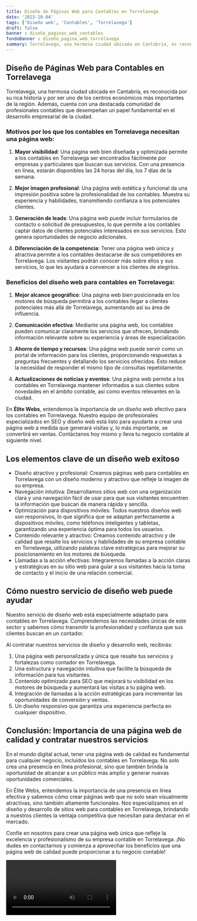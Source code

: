 ```yaml
---
title: Diseño de Páginas Web para Contables en Torrelavega
date: '2023-10-04'
tags: ['Diseño web', 'Contables', 'Torrelavega']
draft: false
banner : diseño_paginas_web_contables
fondoBanner : diseño_pagina_web_torrelavega
summary: Torrelavega, una hermosa ciudad ubicada en Cantabria, es reconocida por su rica historia y por ser uno de los centros económicos más importantes de la región. Además, cuenta con una destacada comunidad de profesionales contables que desempeñan un papel fundamental en el desarrollo empresarial de la ciudad.
---
```


## Diseño de Páginas Web para Contables en Torrelavega

Torrelavega, una hermosa ciudad ubicada en Cantabria, es reconocida por su rica historia y por ser uno de los centros económicos más importantes de la región. Además, cuenta con una destacada comunidad de profesionales contables que desempeñan un papel fundamental en el desarrollo empresarial de la ciudad.

### Motivos por los que los contables en Torrelavega necesitan una página web:

1. **Mayor visibilidad**: Una página web bien diseñada y optimizada permite a los contables en Torrelavega ser encontrados fácilmente por empresas y particulares que buscan sus servicios. Con una presencia en línea, estarán disponibles las 24 horas del día, los 7 días de la semana.

2. **Mejor imagen profesional**: Una página web estética y funcional da una impresión positiva sobre la profesionalidad de los contables. Muestra su experiencia y habilidades, transmitiendo confianza a los potenciales clientes.

3. **Generación de leads**: Una página web puede incluir formularios de contacto o solicitud de presupuestos, lo que permite a los contables captar datos de clientes potenciales interesados en sus servicios. Esto genera oportunidades de negocio adicionales.

4. **Diferenciación de la competencia**: Tener una página web única y atractiva permite a los contables destacarse de sus competidores en Torrelavega. Los visitantes podrán conocer más sobre ellos y sus servicios, lo que les ayudará a convencer a los clientes de elegirlos.

### Beneficios del diseño web para contables en Torrelavega:

1. **Mejor alcance geográfico**: Una página web bien posicionada en los motores de búsqueda permitirá a los contables llegar a clientes potenciales más allá de Torrelavega, aumentando así su área de influencia.

2. **Comunicación efectiva**: Mediante una página web, los contables pueden comunicar claramente los servicios que ofrecen, brindando información relevante sobre su experiencia y áreas de especialización.

3. **Ahorro de tiempo y recursos**: Una página web puede servir como un portal de información para los clientes, proporcionando respuestas a preguntas frecuentes y detallando los servicios ofrecidos. Esto reduce la necesidad de responder el mismo tipo de consultas repetidamente.

4. **Actualizaciones de noticias y eventos**: Una página web permite a los contables en Torrelavega mantener informados a sus clientes sobre novedades en el ámbito contable, así como eventos relevantes en la ciudad.

En **Élite Webs**, entendemos la importancia de un diseño web efectivo para los contables en Torrelavega. Nuestro equipo de profesionales especializados en SEO y diseño web está listo para ayudarte a crear una página web a medida que generará visitas y, lo más importante, se convertirá en ventas. Contáctanos hoy mismo y lleva tu negocio contable al siguiente nivel.

<GifSeo />

<Cta />

## Los elementos clave de un diseño web exitoso

- Diseño atractivo y profesional: Creamos páginas web para contables en Torrelavega con un diseño moderno y atractivo que refleje la imagen de su empresa.
- Navegación intuitiva: Desarrollamos sitios web con una organización clara y una navegación fácil de usar para que sus visitantes encuentren la información que buscan de manera rápida y sencilla.
- Optimización para dispositivos móviles: Todos nuestros diseños web son responsivos, lo que significa que se adaptan perfectamente a dispositivos móviles, como teléfonos inteligentes y tabletas, garantizando una experiencia óptima para todos los usuarios.
- Contenido relevante y atractivo: Creamos contenido atractivo y de calidad que resalte los servicios y habilidades de su empresa contable en Torrelavega, utilizando palabras clave estratégicas para mejorar su posicionamiento en los motores de búsqueda.
- Llamadas a la acción efectivas: Integraremos llamadas a la acción claras y estratégicas en su sitio web para guiar a sus visitantes hacia la toma de contacto y el inicio de una relación comercial.

## Cómo nuestro servicio de diseño web puede ayudar

Nuestro servicio de diseño web está especialmente adaptado para contables en Torrelavega. Comprendemos las necesidades únicas de este sector y sabemos cómo transmitir la profesionalidad y confianza que sus clientes buscan en un contador.

Al contratar nuestros servicios de diseño y desarrollo web, recibirás:

1. Una página web personalizada y única que resalte tus servicios y fortalezas como contador en Torrelavega.
2. Una estructura y navegación intuitiva que facilite la búsqueda de información para tus visitantes.
3. Contenido optimizado para SEO que mejorará tu visibilidad en los motores de búsqueda y aumentará las visitas a tu página web.
4. Integración de llamadas a la acción estratégicas para incrementar las oportunidades de conversión y ventas.
5. Un diseño responsivo que garantiza una experiencia perfecta en cualquier dispositivo.

## Conclusión: Importancia de una página web de calidad y contratar nuestros servicios

En el mundo digital actual, tener una página web de calidad es fundamental para cualquier negocio, incluidos los contables en Torrelavega. No solo crea una presencia en línea profesional, sino que también brinda la oportunidad de alcanzar a un público más amplio y generar nuevas oportunidades comerciales.

En Élite Webs, entendemos la importancia de una presencia en línea efectiva y sabemos cómo crear páginas web que no solo sean visualmente atractivas, sino también altamente funcionales. Nos especializamos en el diseño y desarrollo de sitios web para contables en Torrelavega, brindando a nuestros clientes la ventaja competitiva que necesitan para destacar en el mercado.

Confíe en nosotros para crear una página web única que refleje la excelencia y profesionalismo de su empresa contable en Torrelavega. ¡No dudes en contactarnos y comienza a aprovechar los beneficios que una página web de calidad puede proporcionar a tu negocio contable!

<Video />

<CtaBot job='Contables' city='Torrelavega'/>

<Gmaps query='Torrelavega+españa+maps' />